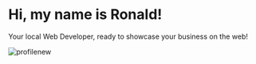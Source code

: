 # Hi, my name is Ronald!

Your local Web Developer, ready to showcase your business on the web!

![profilenew](https://github.com/ronaldkwan93/-RonaldKwan-_T1A2/assets/132134496/3e2d7544-dff8-4634-a73a-84310a00c436)
